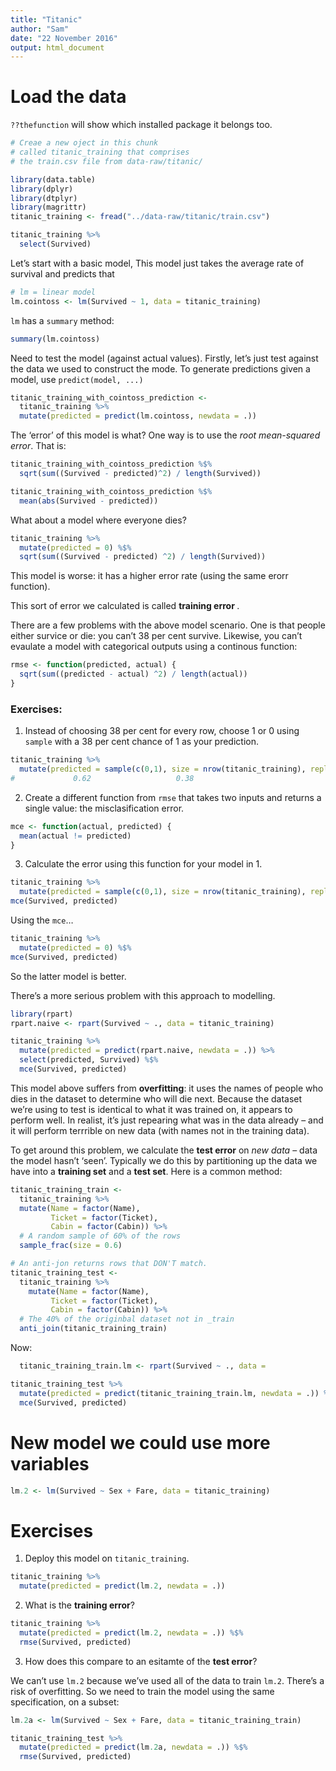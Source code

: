 ```yaml
---
title: "Titanic"
author: "Sam"
date: "22 November 2016"
output: html_document
---
```


# Load the data


`??thefunction` will show which installed package it belongs too.

```r
# Creae a new oject in this chunk
# called titanic_training that comprises
# the train.csv file from data-raw/titanic/

library(data.table)
library(dplyr)
library(dtplyr)
library(magrittr)
titanic_training <- fread("../data-raw/titanic/train.csv")
```

```r
titanic_training %>%
  select(Survived)

```

Let's start with a basic model, This model just takes the average rate of survival and predicts that

```r
# lm = linear model
lm.cointoss <- lm(Survived ~ 1, data = titanic_training)
```

`lm` has a `summary` method: 

```r
summary(lm.cointoss)
```

Need to test the model (against actual values). Firstly, let's just test against the data we used to construct the mode. To generate predictions given a model, use `predict(model, ...)`

```r
titanic_training_with_cointoss_prediction <-
  titanic_training %>%
  mutate(predicted = predict(lm.cointoss, newdata = .))
```

The 'error' of this model is what? One way is to use the *root mean-squared error*. That is:

```r
titanic_training_with_cointoss_prediction %$%
  sqrt(sum((Survived - predicted)^2) / length(Survived))
```

```r
titanic_training_with_cointoss_prediction %$%
  mean(abs(Survived - predicted))
```

What about a model where everyone dies?

```r
titanic_training %>%
  mutate(predicted = 0) %$%
  sqrt(sum((Survived - predicted) ^2) / length(Survived))
```

This model is worse: it has a higher error rate (using the same erorr function).

This sort of error we calculated is called **training error **.

There are a few problems with the above model scenario. One is that people either survice or die: you can't 38 per cent survive. Likewise, you can't evaulate a model with categorical outputs using a continous function:

```r
rmse <- function(predicted, actual) {
  sqrt(sum((predicted - actual) ^2) / length(actual))
}
```

### Exercises:
1. Instead of choosing 38 per cent for every row, choose 1 or 0 using `sample` with a 38 per cent chance of 1 as your prediction.

```r
titanic_training %>%
  mutate(predicted = sample(c(0,1), size = nrow(titanic_training), replace = TRUE, prob = c(1 - mean(.$Survived), mean(.$Survived))))
#             0.62                   0.38

```


2. Create a different function from `rmse` that takes two inputs and returns a single value: the misclasification error.

```r
mce <- function(actual, predicted) {
  mean(actual != predicted)
}
```

3. Calculate the error using this function for your model in 1.

```r
titanic_training %>%
  mutate(predicted = sample(c(0,1), size = nrow(titanic_training), replace = TRUE, prob = c(1 - mean(.$Survived), mean(.$Survived)))) %$%
mce(Survived, predicted)
```

Using the `mce`...

```r
titanic_training %>%
  mutate(predicted = 0) %$%
mce(Survived, predicted)
```

So the latter model is better.

There's a more serious problem with this approach to modelling.

```r
library(rpart)
rpart.naive <- rpart(Survived ~ ., data = titanic_training)

titanic_training %>%
  mutate(predicted = predict(rpart.naive, newdata = .)) %>%
  select(predicted, Survived) %$%
  mce(Survived, predicted)
```

This model above suffers from **overfitting**: it uses the names of people who dies in the dataset to determine who will die next. Because the dataset we're using to test is identical to what it was trained on, it appears to perform well. In realist, it's just repearing what was in the data already -- and it will perform terrrible on new data (with names not in the training data).

To get around this problem, we calculate the **test error** on *new data* 
-- data the model hasn't 'seen'. Typically we do this by partitioning up the data we have into a **training set** and a **test set**. Here is a common method:

```r

titanic_training_train <- 
  titanic_training %>%
  mutate(Name = factor(Name),
         Ticket = factor(Ticket),
         Cabin = factor(Cabin)) %>%
  # A random sample of 60% of the rows
  sample_frac(size = 0.6)

# An anti-jon returns rows that DON'T match.
titanic_training_test <- 
  titanic_training %>%
    mutate(Name = factor(Name),
         Ticket = factor(Ticket),
         Cabin = factor(Cabin)) %>%
  # The 40% of the originbal dataset not in _train
  anti_join(titanic_training_train)


```

Now:

```r
  titanic_training_train.lm <- rpart(Survived ~ ., data =                                        titanic_training_train)

titanic_training_test %>%
  mutate(predicted = predict(titanic_training_train.lm, newdata = .)) %$%
  mce(Survived, predicted)
```

# New model we could use more variables

```r
lm.2 <- lm(Survived ~ Sex + Fare, data = titanic_training)
```

# Exercises

1. Deploy this model on `titanic_training`.
```r
titanic_training %>%
  mutate(predicted = predict(lm.2, newdata = .))
```

2. What is the **training error**?
```r
titanic_training %>%
  mutate(predicted = predict(lm.2, newdata = .)) %$%
  rmse(Survived, predicted)
```

3. How does this compare to an esitamte of the **test error**?

We can't use `lm.2` because we've used all of the data to train `lm.2`. There's a risk of overfitting. So we need to train the model using the same specification, on a subset:
```r
lm.2a <- lm(Survived ~ Sex + Fare, data = titanic_training_train)

titanic_training_test %>%
  mutate(predicted = predict(lm.2a, newdata = .)) %$%
  rmse(Survived, predicted)
```
